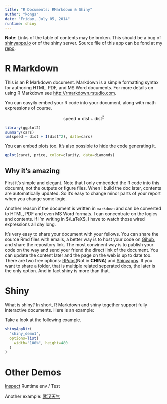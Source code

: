 ```yaml
---
title: "R Documents: RMarkdown & Shiny"
author: "kongs"
date: "Friday, July 05, 2014"
runtime: shiny
---
```


**Note**: Links of the table of contents may be broken.
This should be a bug of [shinyapps.io](shinyapps.io) or of the shiny server.
Source file of this app can be fond at my 
[repo](https://github.com/kongscn/shinydemo).

# R Markdown

This is an R Markdown document. 
Markdown is a simple formatting syntax for authoring 
HTML, PDF, and MS Word documents. 
For more details on using R Markdown see <http://rmarkdown.rstudio.com>.

You can easyily embed your R code into your document, 
along with math expressions of course.

$$ \text{speed} = \text{dist} + \text{dist}^2 $$

```r
library(ggplot2)
summary(cars)
lm(speed ~ dist + I(dist^2), data=cars)
```

You can embed plots too. It's also possible to hide the code generating it.

```r
qplot(carat, price, color=clarity, data=diamonds)
```

## Why it's amazing
First it's simple and elegant. Note that I only embedded the R code
into this documnt, not the outputs or figure files. 
When I build the doc later, contents are automatically updated.
So it's easy to change minor parts of your report when you change some logic.

Another reason if the document is written in `markdown` and can be converted to 
HTML, PDF and even MS Word formats. I can concentrate on the logics and contents.
If I'm writing in $\LaTeX$, I have to watch those wired expressions all day long.

It's very easy to share your document with your fellows. 
You can share the source Rmd files with emails,
a better way is to host your code on [Gihub](https://github.com/),
and share the repository link.
The most convinent way is to publish your code on the way and send your friend
the direct link of the document. You can update the content later and 
the page on the web is up to date too. 
There are two free options: [RPubs](http://rpubs.com/)(Not in **CHINA**)
and [Shinyapps](http://shiny.rstudio.com/).
If you want to share a folder, that is multiple related seperated docs,
the later is the only option. And in fact shiny is more than that.

# Shiny

What is shiny? In short, 
R Markdown and shiny together support fully interactive documents. 
Here is an example:

Take a look at the following example.

```r
shinyAppDir(
  "shiny_demo1",
  options=list(
    width="100%", height=480
  )
)
```

# Other Demos

[Inspect](inspect.Rmd) Runtime env / Test

Another example: [武汉天气](WuhanAQI.Rmd)
